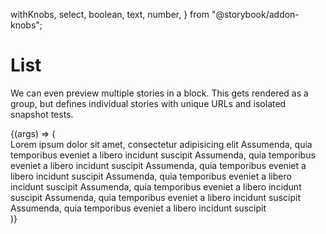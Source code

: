   withKnobs,
  select,
  boolean,
  text,
  number,
} from "@storybook/addon-knobs";



<Meta
  title="List/List"
  component={List}
  subcomponent={ListDivider}
  decorators={[withKnobs]}
/>

# List

We can even preview multiple stories in a block. This
gets rendered as a group, but defines individual stories
with unique URLs and isolated snapshot tests.

<Canvas>
  <Story name="List">
    {(args) => (
      <div>
        <List spacing={3} {...args}>
          <ListItem onClick={action("Clicked IconButton")}>
            Lorem ipsum dolor sit amet, consectetur adipisicing elit
          </ListItem>
          <ListDivider />
          <ListItem>
            Assumenda, quia temporibus eveniet a libero incidunt suscipit
          </ListItem>
          <ListItem>
            Assumenda, quia temporibus eveniet a libero incidunt suscipit
          </ListItem>
          <ListDivider />
          <ListItem variation={"link"} href="#">
            Assumenda, quia temporibus eveniet a libero incidunt suscipit
          </ListItem>
          <ListDivider />
          <ListItem variation={"icon"} iconName="smileAltIcon">
            Assumenda, quia temporibus eveniet a libero incidunt suscipit
          </ListItem>
          <ListDivider />
          <ListItem variation={"icon"} iconify={plusCircle} iconColor="red">
            Assumenda, quia temporibus eveniet a libero incidunt suscipit
          </ListItem>
          <ListDivider />
          <ListItem
            variation={"icon-link"}
            iconify={plusCircle}
            iconColor="red"
            href="#"
          >
            Assumenda, quia temporibus eveniet a libero incidunt suscipit
          </ListItem>
          <ListDivider />
          <ListItem variation={"icon-link"} iconName="smileAltIcon" href="#">
            Assumenda, quia temporibus eveniet a libero incidunt suscipit
          </ListItem>
        </List>
      </div>
    )}
  </Story>
</Canvas>
